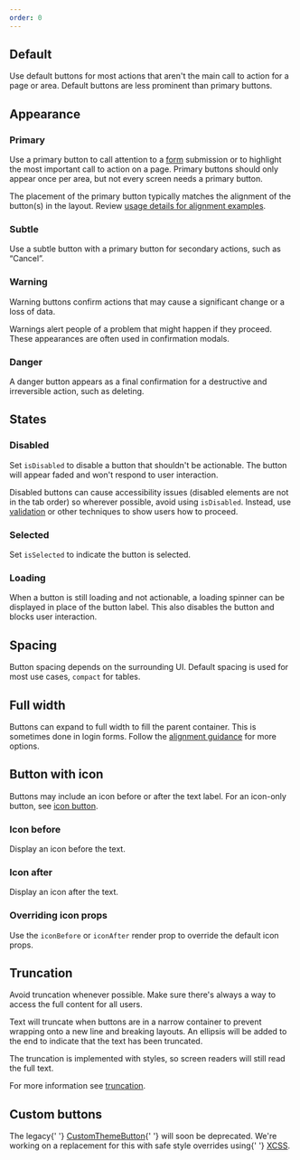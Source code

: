```yaml
---
order: 0
---
```




## Default

Use default buttons for most actions that aren't the main call to action for a page or area. Default
buttons are less prominent than primary buttons.

<Example Component={ButtonDefault} packageName="@atlaskit/button" />

## Appearance

### Primary

Use a primary button to call attention to a [form](/patterns/forms) submission or to highlight the
most important call to action on a page. Primary buttons should only appear once per area, but not
every screen needs a primary button.

<Example Component={ButtonPrimary} packageName="@atlaskit/button" />

The placement of the primary button typically matches the alignment of the button(s) in the layout.
Review
[usage details for alignment examples](/components/button/button-legacy/usage#alignment-and-positioning).

### Subtle

Use a subtle button with a primary button for secondary actions, such as “Cancel”.

<Example Component={ButtonSubtle} packageName="@atlaskit/button" />

### Warning

Warning buttons confirm actions that may cause a significant change or a loss of data.

Warnings alert people of a problem that might happen if they proceed. These appearances are often
used in confirmation modals.

<Example Component={ButtonWarning} packageName="@atlaskit/button" />

### Danger

A danger button appears as a final confirmation for a destructive and irreversible action, such as
deleting.

<Example Component={ButtonDanger} packageName="@atlaskit/button" />

## States

### Disabled

Set `isDisabled` to disable a button that shouldn't be actionable. The button will appear faded and
won't respond to user interaction.

Disabled buttons can cause accessibility issues (disabled elements are not in the tab order) so
wherever possible, avoid using `isDisabled`. Instead, use [validation](/components/button/usage) or
other techniques to show users how to proceed.

<Example Component={ButtonDisabled} packageName="@atlaskit/button" />

### Selected

Set `isSelected` to indicate the button is selected.

<Example Component={ButtonSelected} packageName="@atlaskit/button" />

### Loading

When a button is still loading and not actionable, a loading spinner can be displayed in place of
the button label. This also disables the button and blocks user interaction.

<Example Component={ButtonLoading} packageName="@atlaskit/button" />

## Spacing

Button spacing depends on the surrounding UI. Default spacing is used for most use cases, `compact`
for tables.

<Example Component={ButtonSpacing} packageName="@atlaskit/button" />

## Full width

Buttons can expand to full width to fill the parent container. This is sometimes done in login
forms. Follow the [alignment guidance](/components/button/usage#alignment-and-positioning) for more
options.

<Example Component={ButtonFullWidth} packageName="@atlaskit/button" />

## Button with icon

Buttons may include an icon before or after the text label. For an icon-only button, see
[icon button](/components/button/icon-button).

### Icon before

Display an icon before the text.

<Example Component={ButtonWithIconBefore} packageName="@atlaskit/button" />

### Icon after

Display an icon after the text.

<Example Component={ButtonWithIconAfter} packageName="@atlaskit/button" />

### Overriding icon props

Use the `iconBefore` or `iconAfter` render prop to override the default icon props.

<Example Component={ButtonWithIconBeforeSize} packageName="@atlaskit/button" />

## Truncation

Avoid truncation whenever possible. Make sure there's always a way to access the full content for
all users.

Text will truncate when buttons are in a narrow container to prevent wrapping onto a new line and
breaking layouts. An ellipsis will be added to the end to indicate that the text has been truncated.

The truncation is implemented with styles, so screen readers will still read the full text.

For more information see [truncation](/content/language-and-grammar#truncation).

<Example Component={ButtonTruncation} packageName="@atlaskit/button" />

## Custom buttons

<SectionMessage title="Coming soon" appearance="information">
	<p>
		The legacy{' '}
		<a href="/components/button/button-legacy/examples#custom-theme-button">CustomThemeButton</a>{' '}
		will soon be deprecated. We're working on a replacement for this with safe style overrides using{' '}
		<a href="/components/primitives/xcss/usage">XCSS</a>.
	</p>
</SectionMessage>
